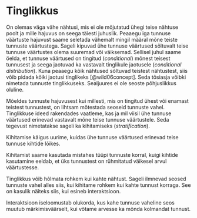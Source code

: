 # Tinglikkus {#sec-tinglikkus}

On olemas väga vähe nähtusi, mis ei ole mõjutatud ühegi teise nähtuse poolt ja mille hajuvus on seega täiesti juhuslik. Peaaegu iga tunnuse väärtuste hajuvust saame seletada vähemalt mingil määral mõne teiste tunnuste väärtustega. Sageli kipuvad ühe tunnuse väärtused sõltuvalt teise tunnuse väärtustes olema suuremad või väiksemad. Sellisel juhul saame öelda, et tunnuse väärtused on tingitud (*conditional*) mõnest teisest tunnusest ja seega jaotuvad ka vastavalt tinglikule jaotusele (*conditional distribution*). Kuna peaaegu kõik nähtused sõltuvad teistest nähtustest, siis võib pidada kõiki jaotusi tinglikeks  [@wild06concept]. Seda tõsiasja võibki nimetada tunnuste tinglikkuseks. Sealjuures ei ole seoste põhjuslikkus oluline.

Mõeldes tunnuste hajuvusest kui millesti, mis on tingitud ühest või enamast teistest tunnustest, on lihtsam mõtestada seoseid tunnuste vahel. Tinglikkuse ideed rakendades vaatleme, kas ja mil viisil ühe tunnuse väärtused erinevad vastavalt mõne teise tunnuse väärtustele. Seda tegevust nimetatakse sageli ka kihitamiseks (*stratification*). 

:::{.callout-important}
Kihitamise käigus uurime, kuidas ühe tunnuse väärtused erinevad teise tunnuse kihtide lõikes.
:::

Kihitamist saame kasutada mistahes tüüpi tunnuste korral, kuigi kihtide kasutamine eeldab, et üks tunnustest on rühmitatud väikesel arvul väärtustesse.

<!-- Näide: pidev ja diskreetne tunnus -->

Tinglikkus võib hõlmata rohkem kui kahte nähtust. Sageli ilmnevad seosed tunnuste vahel alles siis, kui kihitame rohkem kui kahte tunnust korraga. See on kasulik näiteks siis, kui esineb interaktsioon.

:::{.callout-important}
Interaktsioon iseloomustab olukorda, kus kahe tunnuse vaheline seos muutub märkimisväärselt, kui võtame arvesse ka mõnda kolmandat tunnust. 
:::

<!--
[[Conditionality]]
[[Heart disease indicators]]
-->